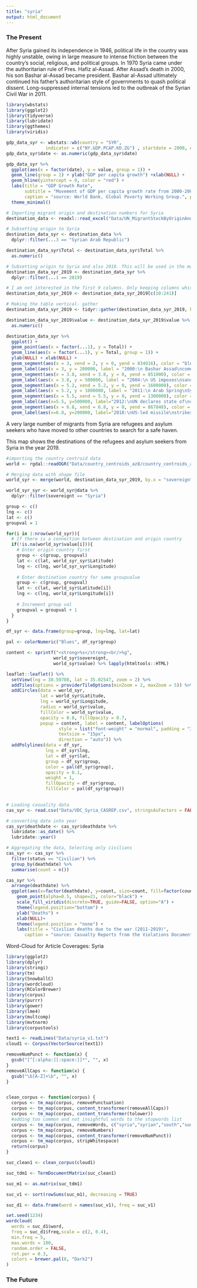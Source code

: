 ```yaml
---
title: "syria"
output: html_document
---
```


### The Present

After Syria gained its independence in 1946, political life in the country was highly unstable, owing in large measure to intense friction between the country’s social, religious, and political groups. In 1970 Syria came under the authoritarian rule of Pres. Hafiz al-Assad. After Assad’s death in 2000, his son Bashar al-Assad became president. Bashar al-Assad ultimately continued his father’s authoritarian style of governments to quash political dissent. Long-suppressed internal tensions led to the outbreak of the Syrian Civil War in 2011.

```r
library(wbstats)
library(ggplot2)
library(tidyverse)
library(lubridate)
library(ggthemes)
library(viridis)
```

```r
gdp_data_syr <- wbstats::wb(country = "SYR",
               indicator = c("NY.GDP.PCAP.KD.ZG") , startdate = 2000, enddate = 2017)
gdp_data_syr$date <- as.numeric(gdp_data_syr$date)
```

```r
gdp_data_syr %>%
  ggplot(aes(x = factor(date), y = value, group = 1)) + 
  geom_line(group = 1) + ylab("GDP per capita growth") +xlab(NULL) +
  geom_hline(yintercept = 0, color = "red") +
  labs(title = "GDP Growth Rate",
       subtitle = "Movement of GDP per capita growth rate from 2000-2007",
       caption = "source: World Bank, Global Poverty Working Group.", parse = TRUE) +
  theme_minimal()
```


```r
# Importing migrant origin and destination numbers for Syria
destination_data <- readxl::read_excel("Data/UN_MigrantStockByOriginAndDestination_2019.xlsx", sheet = 2, skip = 15, col_names = TRUE, trim_ws = TRUE)

# Subsetting origin to Syria
destination_data_syr <- destination_data %>%
  dplyr::filter(...3 == "Syrian Arab Republic")

destination_data_syr$Total <- destination_data_syr$Total %>%
  as.numeric()

# Subsetting origin to Syria and also 2018. This will be used in the map.
destination_data_syr_2019 <- destination_data_syr %>%
  dplyr::filter(...1 == 2019)

# I am not interested in the first 9 columns. Only keeping columns which have data about the destination countries
destination_data_syr_2019 <- destination_data_syr_2019[c(10:241)]

# Making the table vertical- gather
destination_data_syr_2019 <- tidyr::gather(destination_data_syr_2019, key = "country", value = "value")

destination_data_syr_2019$value <- destination_data_syr_2019$value %>%
  as.numeric()
```

```r

destination_data_syr %>%
  ggplot() +
  geom_point(aes(x = factor(...1), y = Total)) +
  geom_line(aes(x = factor(...1), y = Total, group = 1)) +
  ylab(NULL) + xlab(NULL) +
  geom_segment(aes(x = 3, xend = 3, y = 0, yend = 834916), color = "blue", size = 0.2) +
  geom_label(aes(x = 3, y = 200000, label = "2000:\n Bashar Assad\ncomes to power"), size = 2.5) +
  geom_segment(aes(x = 3.8, xend = 3.8, y = 0, yend = 851000), color = "blue", size = 0.2) +
  geom_label(aes(x = 3.8, y = 500000, label = "2004:\n US imposes\nsanctions"), size = 2.5) +
  geom_segment(aes(x = 5.2, xend = 5.2, y = 0, yend = 1600000), color = "blue", size = 0.2) +
  geom_label(aes(x = 5.2, y = 1000000, label = "2011:\n Arab Spring\nSyrian Civil War begins"), size = 2.5) +
  geom_segment(aes(x = 5.5, xend = 5.5, y = 0, yend = 1300000), color = "blue", size = 0.2) +
  geom_label(aes(x=5.5, y=500000, label="2012:\nUN declares state of\ncivil war in Syria"),size=2.5) +
  geom_segment(aes(x = 6.8, xend = 6.8, y = 0, yend = 867848), color = "blue", size = 0.2) +
  geom_label(aes(x=6.8, y=200000, label="2018:\nUS-led missile\nstrikes"),size=2.5)

```


A very large number of migrants from Syria are refugees and asylum seekers who have moved to other countries to search for a safe haven.

This map shows the destinations of the refugees and asylum seekers from Syria in the year 2019.

```r
#importing the country centroid data
world <- rgdal::readOGR("Data/country_centroids_az8/country_centroids_az8.shp")

# Merging data with shape file
world_syr <- merge(world, destination_data_syr_2019, by.x = "sovereignt", by.y = "country", all.x = TRUE)

world_syr_syr <- world_syr@data %>%
  dplyr::filter(sovereignt == "Syria")

group <- c()
lng <- c()
lat <- c()
groupval = 1

for(i in 1:nrow(world_syr)){
  # If there is a connection between destination and origin country
  if(!is.na(world_syr$value[i])){
    # Enter origin country first
    group <- c(group, groupval)
    lat <- c(lat, world_syr_syr$Latitude)
    lng <- c(lng, world_syr_syr$Longitude)
    
    # Enter destination country for same groupvalue
    group <- c(group, groupval)
    lat <- c(lat, world_syr$Latitude[i])
    lng <- c(lng, world_syr$Longitude[i])
    
    # Increment group val
    groupval = groupval + 1
  }
}

df_syr <- data.frame(group=group, lng=lng, lat=lat)

pal <- colorNumeric("Blues", df_syr$group)

content <- sprintf("<strong>%s</strong><br/>%g",
                  world_syr$sovereignt,
                  world_syr$value) %>% lapply(htmltools::HTML)

leaflet::leaflet() %>%
  setView(lng = 38.50788, lat = 35.02547, zoom = 2) %>%
  addTiles(options = providerTileOptions(minZoom = 2, maxZoom = 5)) %>%
  addCircles(data = world_syr,
             lat = world_syr$Latitude,
             lng = world_syr$Longitude,
             radius = world_syr$value,
             fillColor = world_syr$value,
             opacity = 0.8, fillOpacity = 0.7,
             popup = content, label = content, labelOptions(
                    style = list("font-weight" = "normal", padding = "3px 8px"),
                    textsize = "15px",
                    direction = "auto")) %>%
  addPolylines(data = df_syr,
               lng = df_syr$lng,
               lat = df_syr$lat,
               group = df_syr$group,
               color = pal(df_syr$group),
               opacity = 0.1,
               weight = 1,
               fillOpacity = df_syr$group,
               fillColor = pal(df_syr$group))
  

```

```r
# Loading casuality data
cas_syr <- read.csv("Data/VDC_Syria_CASREP.csv", stringsAsFactors = FALSE)

# converting date into year
cas_syr$deathdate <- cas_syr$deathdate %>%
  lubridate::as_date() %>%
  lubridate::year()

# Aggregating the data, Selecting only civilians
cas_syr <- cas_syr %>%
  filter(status == "Civilian") %>%
  group_by(deathdate) %>%
  summarise(count = n())

cas_syr %>%
  arrange(deathdate) %>%
  ggplot(aes(x=factor(deathdate), y=count, size=count, fill=factor(count))) +
    geom_point(alpha=0.5, shape=21, color="black") +
    scale_fill_viridis(discrete=TRUE, guide=FALSE, option="A") +
    theme(legend.position="bottom") +
    ylab("Deaths") +
    xlab(NULL)+
    theme(legend.position = "none") +
    labs(title = "Civilian deaths due to the war (2011-2019)",
       caption = "source: Casualty Reports from the Violations Documentation Center in Syria.", parse = TRUE)

```

Word-Cloud for Article Coverages: Syria

```r
library(ggplot2)
library(dplyr)
library(stringi)
library(tm)
library(SnowballC)
library(wordcloud)
library(RColorBrewer)
library(corpus)
library(purrr)
library(gower)
library(lme4)
library(multcomp)
library(mvtnorm)
library(corpustools)
```

```r
text1 <- readLines("Data/syria_v1.txt")
cloud1 <- Corpus(VectorSource(text1))
```


```r
removeNumPunct <- function(x) {
  gsub("[^[:alpha:][:space:]]*", "", x)
}
removeAllCaps <- function(x) {
  gsub("\b[A-Z]+\b", "", x)
}


clean_corpus <- function(corpus) {
  corpus <- tm_map(corpus, removePunctuation)
  corpus <- tm_map(corpus, content_transformer(removeAllCaps))
  corpus <- tm_map(corpus, content_transformer(tolower))
  #adding too common and not insightful words to the stopwords list
  corpus <- tm_map(corpus, removeWords, c("syria","syrian","south","sudan","venezuela","venezuelas","venezuelans","venezuelan","year","years","one","two","three","later","since","month","months","didnt","first","second","third","back","even","now","among","may","get","day","yet","say","country","countries","countrys","president","middle","many","still","says", "bus","left","like","want", "sudanese","sudans","refugee", stopwords("en")))
  corpus <- tm_map(corpus, removeNumbers)
  corpus <- tm_map(corpus, content_transformer(removeNumPunct))
  corpus <- tm_map(corpus, stripWhitespace)
  return(corpus)
}

suc_clean1 <- clean_corpus(cloud1)

suc_tdm1 <- TermDocumentMatrix(suc_clean1)

suc_m1 <- as.matrix(suc_tdm1)

suc_v1 <- sort(rowSums(suc_m1), decreasing = TRUE)

suc_d1 <- data.frame(word = names(suc_v1), freq = suc_v1)
```
```r
set.seed(1234)
wordcloud(
  words = suc_d1$word,
  freq = suc_d1$freq,scale = c(2, 0.4),
  min.freq = 5,
  max.words = 100,
  random.order = FALSE,
  rot.per = 0.3,
  colors = brewer.pal(8, "Dark2")
)
```


### The Future